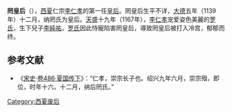 '''罔皇后'''（{{bd||？|1167年||catIdx=W}}），[[西夏|西夏]]仁宗[[夏仁宗|李仁孝]]的第一任[[皇后|皇后]]。罔皇后生平不详，[[大德_(西夏)|大德]]五年（1139年）十二月，纳罔氏为皇后。[[天盛_(西夏)|天盛]]十九年（1167年），[[夏仁宗|李仁孝]]宠爱姿色美麗的[[罗皇后_(西夏仁宗)|罗氏]]，生下兒子[[夏桓宗|李純祐]]，[[罗皇后_(西夏仁宗)|罗氏]]因此恃寵陷害罔皇后，導致罔皇后被打入冷宫，郁郁而终。

==参考文献==
*《[[宋史|宋史]]·[[s:宋史/卷486|卷486·夏国传下]]》：“仁孝，崇宗长子也。绍兴九年六月，崇宗殂，即位，时年十六。十二月，纳后罔氏。”

{{start box}} 
{{s-before|[[任皇后_(西夏崇宗)|任皇后]]}} 
{{s-title|[[:Category:西夏皇后|西夏皇后]]|1139年—1167年}} 
{{s-after|[[罗皇后_(西夏仁宗)|罗皇后]]}} 
{{end box}}
{{西夏皇后}}
[[Category:西夏废后|Category:西夏废后]]